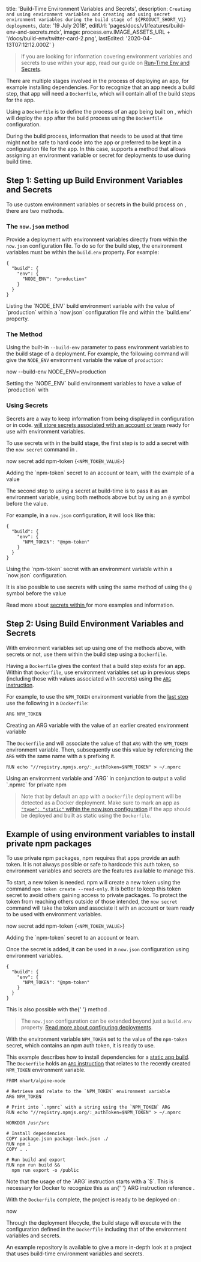 
  title: 'Build-Time Environment Variables and Secrets',
  description: `Creating and using environment variables and creating and using secret environment variables during the build stage of ${PRODUCT_SHORT_V1} deployments`,
  date: '19 July 2018',
  editUrl: 'pages/docs/v1/features/build-env-and-secrets.mdx',
  image: process.env.IMAGE_ASSETS_URL + '/docs/build-env/twitter-card-2.png',
  lastEdited: '2020-04-13T07:12:12.000Z'
}

> If you are looking for information covering environment variables and secrets to use within your app, read our guide on [Run-Time Env and Secrets](/docs/features/env-and-secrets).

There are multiple stages involved in the process of deploying an app, for example installing dependencies. For <ProductNameShortV1 /> to recognize that an app needs a build step, that app will need a `Dockerfile`, which will contain all of the build steps for the app.

Using a `Dockerfile` is to define the process of an app being built on <ProductNameShortV1 />, which will deploy the app after the build process using the `Dockerfile` configuration.

During the build process, information that needs to be used at that time might not be safe to hard code into the app or preferred to be kept in a configuration file for the app. In this case, <ProductNameShortV1 /> supports a method that allows assigning an environment variable or secret for deployments to use during build time.

## Step 1: Setting up Build Environment Variables and Secrets

To use custom environment variables or secrets in the build process on <ProductNameShortV1 />, there are two methods.

### The `now.json` method

Provide a <ProductNameShortV1 /> deployment with environment variables directly from within the `now.json` configuration file. To do so for the build step, the environment variables must be within the `build.env` property. For example:

```
{
  "build": {
    "env": {
      "NODE_ENV": "production"
    }
  }
}
```

<Caption>
  Listing the `NODE_ENV` build environment variable with the value of
  `production` within a `now.json` configuration file and within the `build.env`
  property.
</Caption>

### The <ProductNameWrapper name={CLI_V1} /> Method

Using the built-in `--build-env` parameter to pass environment variables to the build stage of a <ProductNameShortV1 /> deployment. For example, the following command will give the `NODE_ENV` environment variable the value of `production`:

<TerminalInput>now --build-env NODE_ENV=production</TerminalInput>

<Caption>
  Setting the `NODE_ENV` build environment variables to have a value of
  `production` with <CliV1 />
</Caption>

### Using Secrets

Secrets are a way to keep information from being displayed in configuration or in code. [<ProductNameShortV1 /> will store secrets associated with an account or team](/docs/features/env-and-secrets#securing-env-variables-using-secrets) ready for use with environment variables.

To use secrets with <ProductNameShortV1 /> in the build stage, the first step is to add a secret with the `now secret` command in <CliV1 />.

<TerminalInput>now secret add npm-token {`<NPM_TOKEN_VALUE>`}</TerminalInput>

<Caption>
  Adding the `npm-token` secret to an account or team, with the example of a
  value
</Caption>

The second step to using a secret at build-time is to pass it as an environment variable, using both methods above but by using an `@` symbol before the value.

For example, in a `now.json` configuration, it will look like this:

```
{
  "build": {
    "env": {
      "NPM_TOKEN": "@npm-token"
    }
  }
}
```

<Caption>
  Using the `npm-token` secret with an environment variable within a `now.json`
  configuration.
</Caption>

It is also possible to use secrets with <CliV1 /> using the same method of using the `@` symbol before the value

Read more about [secrets within <ProductNameShortV1 />](/docs/features/env-and-secrets#securing-env-variables-using-secrets) for more examples and information.

## Step 2: Using Build Environment Variables and Secrets

With environment variables set up using one of the methods above, with secrets or not, use them within the build step using a `Dockerfile`.

Having a `Dockerfile` gives <ProductNameShortV1 /> the context that a build step exists for an app. Within that `Dockerfile`, use environment variables set up in previous steps (including those with values associated with secrets) using the [`ARG` instruction](https://docs.docker.com/engine/reference/runtime/#arg).

For example, to use the `NPM_TOKEN` environment variable from the [last step](#using-secrets) use the following in a `Dockerfile`:

```
ARG NPM_TOKEN
```

<Caption>
  Creating an ARG variable with the value of an earlier created environment
  variable
</Caption>

The `Dockerfile` and <ProductNameShortV1 /> will associate the value of that `ARG` with the `NPM_TOKEN` environment variable. Then, subsequently use this value by referencing the `ARG` with the same name with a `$` prefixing it.

```
RUN echo "//registry.npmjs.org/:_authToken=$NPM_TOKEN" > ~/.npmrc
```

<Caption>
  Using an environment variable and `ARG` in conjunction to output a valid
  `.npmrc` for private npm
</Caption>

> Note that by default an app with a `Dockerfile` deployment will be detected as a Docker deployment. Make sure to mark an app as [`"type": "static"` within the now.json configuration](docs/deployment-types/static) if the app should be deployed and built as static using the `Dockerfile`.

## Example of using environment variables to install private npm packages

To use private npm packages, npm requires that apps provide an auth token. It is not always possible or safe to hardcode this auth token, so environment variables and secrets are the features available to manage this.

To start, a new token is needed. npm will create a new token using the command `npm token create --read-only`. It is better to keep this token secret to avoid others gaining access to private packages. To protect the token from reaching others outside of those intended, the `now secret` command will take the token and associate it with an account or team ready to be used with environment variables.

<TerminalInput>now secret add npm-token {`<NPM_TOKEN_VALUE>`}</TerminalInput>

<Caption>Adding the `npm-token` secret to an account or team.</Caption>

Once the secret is added, it can be used in a `now.json` configuration using environment variables.

```
{
  "build": {
    "env": {
      "NPM_TOKEN": "@npm-token"
    }
  }
}
```

<Caption>
  This is also possible with the{' '}
  <Link href="#the-now-cli-method">
    <CliV1 /> method
  </Link>
  .
</Caption>

> The `now.json` configuration can be extended beyond just a `build.env` property. [Read more about configuring deployments](/docs/features/configuration).

With the environment variable `NPM_TOKEN` set to the value of the `npm-token` secret, which contains an npm auth token, it is ready to use.

This example describes how to install dependencies for a [static app build](/docs/deployment-types/static). The `Dockerfile` holds an [`ARG` instruction](https://docs.docker.com/engine/reference/builder/#arg) that relates to the recently created `NPM_TOKEN` environment variable.

```
FROM mhart/alpine-node

# Retrieve and relate to the `NPM_TOKEN` environment variable
ARG NPM_TOKEN

# Print into `.npmrc` with a string using the `NPM_TOKEN` ARG
RUN echo "//registry.npmjs.org/:_authToken=$NPM_TOKEN" > ~/.npmrc

WORKDIR /usr/src

# Install dependencies
COPY package.json package-lock.json ./
RUN npm i
COPY . .

# Run build and export
RUN npm run build &&
  npm run export -o /public
```

<Caption>
  Note that the usage of the `ARG` instruction starts with a `$`. This is
  necessary for Docker to recognize this as an{' '}
  <Link href="https://docs.docker.com/engine/reference/builder/#arg">
    ARG instruction reference
  </Link>
  .
</Caption>

With the `Dockerfile` complete, the project is ready to be deployed on <ProductNameShortV1 />:

<TerminalInput>now</TerminalInput>

Through the deployment lifecycle, the build stage will execute with the configuration defined in the `Dockerfile` including that of the environment variables and secrets.

An example repository is available to give a more in-depth look at a project that uses build-time environment variables and secrets.

